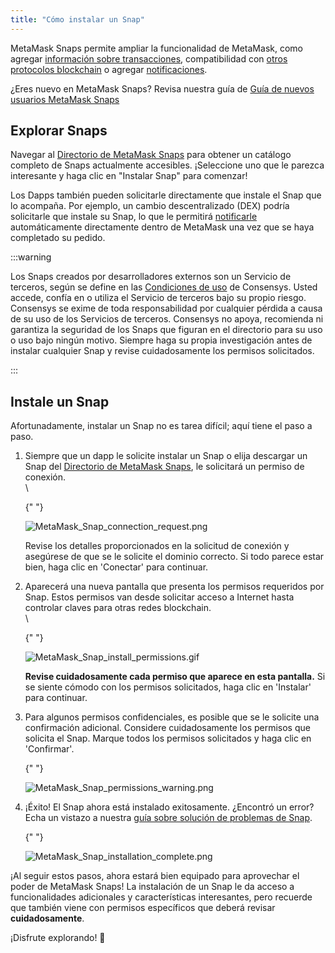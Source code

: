 ```yaml
---
title: "Cómo instalar un Snap"
---
```


MetaMask Snaps permite ampliar la funcionalidad de MetaMask, como agregar [información sobre transacciones](/metamask-snaps/what-are-security-snaps), compatibilidad con [otros protocolos blockchain](/metamask-snaps/what-are-interoperability-snaps) o agregar [notificaciones](/metamask-snaps/what-are-communication-snaps).

¿Eres nuevo en MetaMask Snaps? Revisa nuestra guía de [Guía de nuevos usuarios MetaMask Snaps](/metamask-snaps/getting-started-with-metamask-snaps)

## Explorar Snaps

Navegar al [Directorio de MetaMask Snaps](https://snaps.metamask.io/?utm_source=metamaskSupport&utm_medium=knowledge-base&utm_campaign=2023_Sep_snaps-launch_content_none) para obtener un catálogo completo de Snaps actualmente accesibles. ¡Seleccione uno que le parezca interesante y haga clic en "Instalar Snap" para comenzar!

Los Dapps también pueden solicitarle directamente que instale el Snap que lo acompaña. Por ejemplo, un cambio descentralizado (DEX) podría solicitarle que instale su Snap, lo que le permitirá [notificarle](/metamask-snaps/what-are-communication-snaps) automáticamente directamente dentro de MetaMask una vez que se haya completado su pedido.

:::warning

Los Snaps creados por desarrolladores externos son un Servicio de terceros, según se define en las [Condiciones de uso](https://consensys.io/terms-of-use/) de Consensys. Usted accede, confía en o utiliza el Servicio de terceros bajo su propio riesgo. Consensys se exime de toda responsabilidad por cualquier pérdida a causa de su uso de los Servicios de terceros. Consensys no apoya, recomienda ni garantiza la seguridad de los Snaps que figuran en el directorio para su uso o uso bajo ningún motivo. Siempre haga su propia investigación antes de instalar cualquier Snap y revise cuidadosamente los permisos solicitados.

:::

## Instale un Snap

Afortunadamente, instalar un Snap no es tarea difícil; aquí tiene el paso a paso.

1. Siempre que un dapp le solicite instalar un Snap o elija descargar un Snap del [Directorio de MetaMask Snaps](https://snaps.metamask.io/?utm_source=metamaskSupport&utm_medium=knowledge-base&utm_campaign=2023_Sep_snaps-launch_content_none), le solicitará un permiso de conexión.\
    \

   {" "}

   <div class="center-container">
     <div class="img-small">
       <img
         src={
           require("../../../../../img/metamask-snaps/getting-started-with-metamask-snaps/MetaMask_Snap_connection_request.png")
             .default
         }
         alt="MetaMask_Snap_connection_request.png"
       />
     </div>
   </div>

   Revise los detalles proporcionados en la solicitud de conexión y asegúrese de que se le solicite el dominio correcto. Si todo parece estar bien, haga clic en 'Conectar' para continuar.

2. Aparecerá una nueva pantalla que presenta los permisos requeridos por Snap. Estos permisos van desde solicitar acceso a Internet hasta controlar claves para otras redes blockchain.\
    \

   {" "}

   <div class="center-container">
     <div class="img-small">
       <img
         src={
           require("../../../../../img/metamask-snaps/how-to-install-a-snap/MetaMask_Snap_install_permissions.gif")
             .default
         }
         alt="MetaMask_Snap_install_permissions.gif"
       />
     </div>
   </div>

   **Revise cuidadosamente cada permiso que aparece en esta pantalla.** Si se siente cómodo con los permisos solicitados, haga clic en 'Instalar' para continuar.

3. Para algunos permisos confidenciales, es posible que se le solicite una confirmación adicional. Considere cuidadosamente los permisos que solicita el Snap. Marque todos los permisos solicitados y haga clic en 'Confirmar'.

   {" "}

   <div class="center-container">
     <div class="img-small">
       <img
         src={
           require("../../../../../img/metamask-snaps/how-to-install-a-snap/MetaMask_Snap_permissions_warning.png")
             .default
         }
         alt="MetaMask_Snap_permissions_warning.png"
       />
     </div>
   </div>

4. ¡Éxito! El Snap ahora está instalado exitosamente. ¿Encontró un error? Echa un vistazo a nuestra [guía sobre solución de problemas de Snap](/metamask-snaps/how-to-troubleshoot-snap-issues).

   {" "}

   <div class="center-container">
     <div class="img-small">
       <img
         src={
           require("../../../../../img/metamask-snaps/how-to-install-a-snap/MetaMask_Snap_installation_complete.png")
             .default
         }
         alt="MetaMask_Snap_installation_complete.png"
       />
     </div>
   </div>

¡Al seguir estos pasos, ahora estará bien equipado para aprovechar el poder de MetaMask Snaps! La instalación de un Snap le da acceso a funcionalidades adicionales y características interesantes, pero recuerde que también viene con permisos específicos que deberá revisar **cuidadosamente**.

¡Disfrute explorando! 🚀
